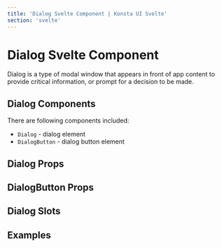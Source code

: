```yaml
---
title: 'Dialog Svelte Component | Konsta UI Svelte'
section: 'svelte'
---
```



# Dialog Svelte Component

Dialog is a type of modal window that appears in front of app content to provide critical information, or prompt for a decision to be made.

## Dialog Components

There are following components included:

- `Dialog` - dialog element
- `DialogButton` - dialog button element

## Dialog Props

<DialogProps />

## DialogButton Props

<DialogButtonProps />

## Dialog Slots

<DialogSlots />

## Examples

<DialogExample />
